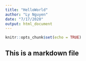 ```yaml
---
title: "HelloWorld"
author: "Ly Nguyen"
date: "7/17/2020"
output: html_document
---
```


```r
knitr::opts_chunk$set(echo = TRUE)
```

## This is a markdown file
